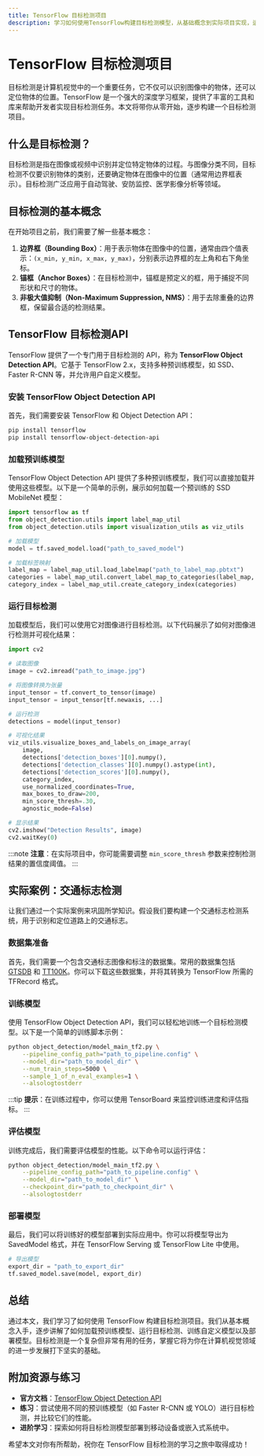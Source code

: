 ```yaml
---
title: TensorFlow 目标检测项目
description: 学习如何使用TensorFlow构建目标检测模型，从基础概念到实际项目实现，适合初学者。
---
```


# TensorFlow 目标检测项目

目标检测是计算机视觉中的一个重要任务，它不仅可以识别图像中的物体，还可以定位物体的位置。TensorFlow 是一个强大的深度学习框架，提供了丰富的工具和库来帮助开发者实现目标检测任务。本文将带你从零开始，逐步构建一个目标检测项目。

## 什么是目标检测？

目标检测是指在图像或视频中识别并定位特定物体的过程。与图像分类不同，目标检测不仅要识别物体的类别，还要确定物体在图像中的位置（通常用边界框表示）。目标检测广泛应用于自动驾驶、安防监控、医学影像分析等领域。

## 目标检测的基本概念

在开始项目之前，我们需要了解一些基本概念：

1. **边界框（Bounding Box）**：用于表示物体在图像中的位置，通常由四个值表示：`(x_min, y_min, x_max, y_max)`，分别表示边界框的左上角和右下角坐标。
2. **锚框（Anchor Boxes）**：在目标检测中，锚框是预定义的框，用于捕捉不同形状和尺寸的物体。
3. **非极大值抑制（Non-Maximum Suppression, NMS）**：用于去除重叠的边界框，保留最合适的检测结果。

## TensorFlow 目标检测API

TensorFlow 提供了一个专门用于目标检测的 API，称为 **TensorFlow Object Detection API**。它基于 TensorFlow 2.x，支持多种预训练模型，如 SSD、Faster R-CNN 等，并允许用户自定义模型。

### 安装 TensorFlow Object Detection API

首先，我们需要安装 TensorFlow 和 Object Detection API：

```bash
pip install tensorflow
pip install tensorflow-object-detection-api
```

### 加载预训练模型

TensorFlow Object Detection API 提供了多种预训练模型，我们可以直接加载并使用这些模型。以下是一个简单的示例，展示如何加载一个预训练的 SSD MobileNet 模型：

```python
import tensorflow as tf
from object_detection.utils import label_map_util
from object_detection.utils import visualization_utils as viz_utils

# 加载模型
model = tf.saved_model.load("path_to_saved_model")

# 加载标签映射
label_map = label_map_util.load_labelmap("path_to_label_map.pbtxt")
categories = label_map_util.convert_label_map_to_categories(label_map, max_num_classes=90, use_display_name=True)
category_index = label_map_util.create_category_index(categories)
```

### 运行目标检测

加载模型后，我们可以使用它对图像进行目标检测。以下代码展示了如何对图像进行检测并可视化结果：

```python
import cv2

# 读取图像
image = cv2.imread("path_to_image.jpg")

# 将图像转换为张量
input_tensor = tf.convert_to_tensor(image)
input_tensor = input_tensor[tf.newaxis, ...]

# 运行检测
detections = model(input_tensor)

# 可视化结果
viz_utils.visualize_boxes_and_labels_on_image_array(
    image,
    detections['detection_boxes'][0].numpy(),
    detections['detection_classes'][0].numpy().astype(int),
    detections['detection_scores'][0].numpy(),
    category_index,
    use_normalized_coordinates=True,
    max_boxes_to_draw=200,
    min_score_thresh=.30,
    agnostic_mode=False)

# 显示结果
cv2.imshow("Detection Results", image)
cv2.waitKey(0)
```

:::note
**注意**：在实际项目中，你可能需要调整 `min_score_thresh` 参数来控制检测结果的置信度阈值。
:::

## 实际案例：交通标志检测

让我们通过一个实际案例来巩固所学知识。假设我们要构建一个交通标志检测系统，用于识别和定位道路上的交通标志。

### 数据集准备

首先，我们需要一个包含交通标志图像和标注的数据集。常用的数据集包括 [GTSDB](http://benchmark.ini.rub.de/?section=gtsdb&subsection=dataset) 和 [TT100K](https://cg.cs.tsinghua.edu.cn/traffic-sign/)。你可以下载这些数据集，并将其转换为 TensorFlow 所需的 TFRecord 格式。

### 训练模型

使用 TensorFlow Object Detection API，我们可以轻松地训练一个目标检测模型。以下是一个简单的训练脚本示例：

```bash
python object_detection/model_main_tf2.py \
    --pipeline_config_path="path_to_pipeline.config" \
    --model_dir="path_to_model_dir" \
    --num_train_steps=5000 \
    --sample_1_of_n_eval_examples=1 \
    --alsologtostderr
```

:::tip
**提示**：在训练过程中，你可以使用 TensorBoard 来监控训练进度和评估指标。
:::

### 评估模型

训练完成后，我们需要评估模型的性能。以下命令可以运行评估：

```bash
python object_detection/model_main_tf2.py \
    --pipeline_config_path="path_to_pipeline.config" \
    --model_dir="path_to_model_dir" \
    --checkpoint_dir="path_to_checkpoint_dir" \
    --alsologtostderr
```

### 部署模型

最后，我们可以将训练好的模型部署到实际应用中。你可以将模型导出为 SavedModel 格式，并在 TensorFlow Serving 或 TensorFlow Lite 中使用。

```python
# 导出模型
export_dir = "path_to_export_dir"
tf.saved_model.save(model, export_dir)
```

## 总结

通过本文，我们学习了如何使用 TensorFlow 构建目标检测项目。我们从基本概念入手，逐步讲解了如何加载预训练模型、运行目标检测、训练自定义模型以及部署模型。目标检测是一个复杂但非常有用的任务，掌握它将为你在计算机视觉领域的进一步发展打下坚实的基础。

## 附加资源与练习

- **官方文档**：[TensorFlow Object Detection API](https://github.com/tensorflow/models/tree/master/research/object_detection)
- **练习**：尝试使用不同的预训练模型（如 Faster R-CNN 或 YOLO）进行目标检测，并比较它们的性能。
- **进阶学习**：探索如何将目标检测模型部署到移动设备或嵌入式系统中。

希望本文对你有所帮助，祝你在 TensorFlow 目标检测的学习之旅中取得成功！